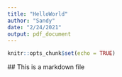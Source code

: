 ```yaml
---
title: "HelloWorld"
author: "Sandy"
date: "2/24/2021"
output: pdf_document
---
```


```r
knitr::opts_chunk$set(echo = TRUE)
```

\## This is a markdown file
